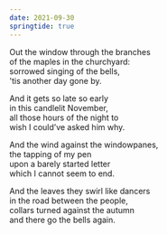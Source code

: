 ```yaml
---
date: 2021-09-30
springtide: true
---
```


Out the window through the branches\
of the maples in the churchyard:\
sorrowed singing of the bells,\
'tis another day gone by.

And it gets so late so early\
in this candlelit November,\
all those hours of the night to\
wish I could’ve asked him why.

And the wind against the windowpanes,\
the tapping of my pen\
upon a barely started letter\
which I cannot seem to end.

And the leaves they swirl like dancers\
in the road between the people,\
collars turned against the autumn\
and there go the bells again.